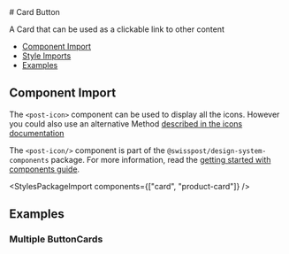 
<Meta of={CardButtonStories} />

<div className="docs-title">
  # Card Button

  <nav>
    <link-design of={JSON.stringify(CardButtonStories)}></link-design>
  </nav>
</div>

<p className="lead">A Card that can be used as a clickable link to other content</p>

<ul>
  <li>
    <a href="#component-import" target="_self">Component Import</a>
  </li>
  <li>
    <a href="#style-imports" target="_self">Style Imports</a>
  </li>
  <li>
    <a href="#examples" target="_self">Examples</a>
  </li>
</ul>

## Component Import

  The `<post-icon>` component can be used to display all the icons. However you could also use an alternative Method [described in the icons documentation](/?path=/docs/40ed323b-9c1a-42ab-91ed-15f97f214608--docs)

  The `<post-icon/>` component is part of the `@swisspost/design-system-components` package.
  For more information, read the [getting started with components guide](/?path=/docs/edfb619b-fda1-4570-bf25-20830303d483--docs).

<StylesPackageImport components={["card", "product-card"]} />


## Examples

<Canvas sourceState="shown" of={CardButtonStories.Default}/>
<div>
  <Controls of={CardButtonStories.Default}/>
</div>

### Multiple ButtonCards

<Canvas of={CardButtonStories.Multiple}/>

